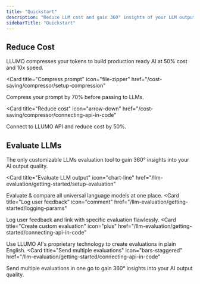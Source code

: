 ```yaml
---
title: "Quickstart"
description: "Reduce LLM cost and gain 360° insights of your LLM outputs."
sidebarTitle: "Quickstart"
---
```


## Reduce Cost

LLUMO compresses your tokens to build production ready AI at 50% cost and 10x speed.

<CardGroup>

<Card
  title="Compress prompt"
  icon="file-zipper"
  href="/cost-saving/compressor/setup-compression"
>
  Compress your prompt by 70% before passing to LLMs.
</Card>

<Card
  title="Reduce cost"
  icon="arrow-down"
  href="/cost-saving/compressor/connecting-api-in-code"
>
  Connect to LLUMO API and reduce cost by 50%.
</Card>

</CardGroup>

## Evaluate LLMs

The only customizable LLMs evaluation tool to gain 360° insights into your AI output quality.

<CardGroup>

<Card
  title="Evaluate LLM output"
  icon="chart-line"
  href="/llm-evaluation/getting-started/setup-evaluation"
>
  Evaluate & compare all universal language models at one place.
</Card>
<Card
  title="Log user feedback"
  icon="comment"
  href="/llm-evaluation/getting-started/logging-params"
>
  Log user feedback and link with specific evaluation flawlessly.
</Card>
<Card
  title="Create custom evaluation"
  icon="plus"
  href="/llm-evaluation/getting-started/connecting-api-in-code"
>
  Use LLUMO AI's proprietary technology to create evaluations in plain English.
</Card>
<Card
  title="Send multiple evaluations"
  icon="bars-staggered"
  href="/llm-evaluation/getting-started/connecting-api-in-code"
>
  Send multiple evaluations in one go to gain 360° insights into your AI output
  quality.
</Card>

</CardGroup>
